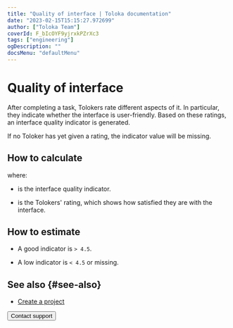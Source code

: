 ```yaml
---
title: "Quality of interface | Toloka documentation"
date: "2023-02-15T15:15:27.972699"
author: ["Toloka Team"]
coverId: F_bIcOYF9yjrxkPZrXc3
tags: ["engineering"]
ogDescription: ""
docsMenu: "defaultMenu"
---
```



# Quality of interface

After completing a task, Tolokers rate different aspects of it. In particular, they indicate whether the interface is user-friendly. Based on these ratings, an interface quality indicator is generated.

<Note mode="note" title="Note">

If no Toloker has yet given a rating, the indicator value will be missing.

</Note>

## How to calculate

<Formula withoutContainer={true} content="$Q_{i} = {CSI}$"/>

where:

- <Formula withoutContainer={true} content="$Q_{i}$"/> is the interface quality indicator.

- <Formula withoutContainer={true} content="$CSI$"/> is the Tolokers' rating, which shows how satisfied they are with the interface.

## How to estimate

- A good indicator is `> 4.5`.

- A low indicator is `< 4.5` or missing.

## See also {#see-also}

- [Create a project](/docs/guide/project)

<Button themeColor="light" view="default" size="l" type="link" url="/docs/guide/troubleshooting/support?form-source=guide-efficiency-metrics-interface-quality">Contact support</Button>
